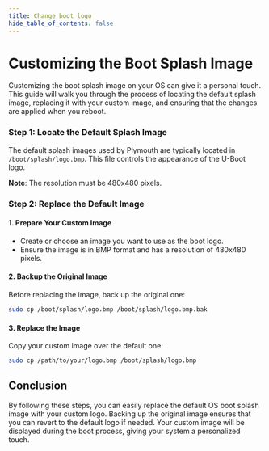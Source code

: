 ```yaml
---
title: Change boot logo
hide_table_of_contents: false
---
```


# Customizing the Boot Splash Image

Customizing the boot splash image on your OS can give it a personal touch. This guide will walk you through the process of locating the default splash image, replacing it with your custom image, and ensuring that the changes are applied when you reboot.

### Step 1: Locate the Default Splash Image

The default splash images used by Plymouth are typically located in `/boot/splash/logo.bmp`. This file controls the appearance of the U-Boot logo.

**Note**: The resolution must be 480x480 pixels.

### Step 2: Replace the Default Image

#### 1. Prepare Your Custom Image

- Create or choose an image you want to use as the boot logo.
- Ensure the image is in BMP format and has a resolution of 480x480 pixels.

#### 2. Backup the Original Image

Before replacing the image, back up the original one:

```bash
sudo cp /boot/splash/logo.bmp /boot/splash/logo.bmp.bak
```

#### 3. Replace the Image

Copy your custom image over the default one:

```bash
sudo cp /path/to/your/logo.bmp /boot/splash/logo.bmp
```

## Conclusion

By following these steps, you can easily replace the default OS boot splash image with your custom logo. Backing up the original image ensures that you can revert to the default logo if needed. Your custom image will be displayed during the boot process, giving your system a personalized touch.
